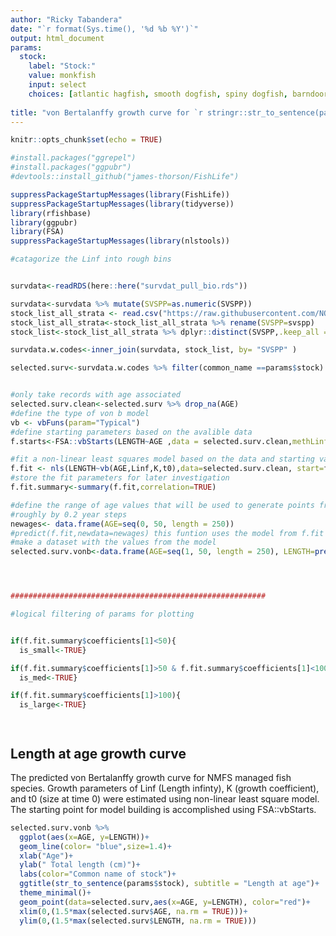 ```yaml
---
author: "Ricky Tabandera"
date: "`r format(Sys.time(), '%d %b %Y')`"
output: html_document
params:
  stock:
    label: "Stock:"
    value: monkfish
    input: select
    choices: [atlantic hagfish, smooth dogfish, spiny dogfish, barndoor skate, winter skate, clearnose skate, rosette skate, little skate, smooth skate, thorny skate, Atlantic herring, alewife, blueback herring, offshore hake, silver hake, Atlantic cod, haddock, pollock, white hake, red hake, cusk, atlantic halibut, american plaice, summer flounder, yellowtail flounder, winter flounder, witch flounder, atlantic mackerel, butterfish, bluefish, scup, acadian redfish atlantic wolffish, ocean pout, monkfish, atlantic menhaden, windowpane flounder, black sea bass ]
  
title: "von Bertalanffy growth curve for `r stringr::str_to_sentence(params$stock)`"
---
```


```r
knitr::opts_chunk$set(echo = TRUE)

#install.packages("ggrepel")
#install.packages("ggpubr")
#devtools::install_github("james-thorson/FishLife")

suppressPackageStartupMessages(library(FishLife))
suppressPackageStartupMessages(library(tidyverse))
library(rfishbase)
library(ggpubr)
library(FSA)
suppressPackageStartupMessages(library(nlstools))

```



```r

#catagorize the Linf into rough bins


survdata<-readRDS(here::here("survdat_pull_bio.rds"))

survdata<-survdata %>% mutate(SVSPP=as.numeric(SVSPP))
stock_list_all_strata <- read.csv("https://raw.githubusercontent.com/NOAA-EDAB/ECSA/master/data/stock_list.csv")
stock_list_all_strata<-stock_list_all_strata %>% rename(SVSPP=svspp)
stock_list<-stock_list_all_strata %>% dplyr::distinct(SVSPP,.keep_all =T)

survdata.w.codes<-inner_join(survdata, stock_list, by= "SVSPP" )

selected.surv<-survdata.w.codes %>% filter(common_name ==params$stock)


#only take records with age associated
selected.surv.clean<-selected.surv %>% drop_na(AGE)
#define the type of von b model
vb <- vbFuns(param="Typical")
#define starting parameters based on the avalible data 
f.starts<-FSA::vbStarts(LENGTH~AGE ,data = selected.surv.clean,methLinf="Walford" )

#fit a non-linear least squares model based on the data and starting values 
f.fit <- nls(LENGTH~vb(AGE,Linf,K,t0),data=selected.surv.clean, start=f.starts)
#store the fit parameters for later investigation
f.fit.summary<-summary(f.fit,correlation=TRUE)

#define the range of age values that will be used to generate points from the fitted model
#roughly by 0.2 year steps
newages<- data.frame(AGE=seq(0, 50, length = 250))
#predict(f.fit,newdata=newages) this funtion uses the model from f.fit to generate new lengths 
#make a dataset with the values from the model
selected.surv.vonb<-data.frame(AGE=seq(1, 50, length = 250), LENGTH=predict(f.fit,newdata=newages))




#########################################################

#logical filtering of params for plotting


if(f.fit.summary$coefficients[1]<50){
  is_small<-TRUE}

if(f.fit.summary$coefficients[1]>50 & f.fit.summary$coefficients[1]<100){
  is_med<-TRUE}

if(f.fit.summary$coefficients[1]>100){
  is_large<-TRUE}




```

## Length at age growth curve

The predicted von Bertalanffy growth curve for NMFS managed fish species. Growth parameters of Linf (Length infinty), K (growth coefficient), and t0 (size at time 0) were estimated using non-linear least square model. The starting point for model building is accomplished using FSA::vbStarts. 



```r

selected.surv.vonb %>%
  ggplot(aes(x=AGE, y=LENGTH))+
  geom_line(color= "blue",size=1.4)+
  xlab("Age")+
  ylab(" Total length (cm)")+
  labs(color="Common name of stock")+
  ggtitle(str_to_sentence(params$stock), subtitle = "Length at age")+
  theme_minimal()+
  geom_point(data=selected.surv,aes(x=AGE, y=LENGTH), color="red")+
  xlim(0,(1.5*max(selected.surv$AGE, na.rm = TRUE)))+
  ylim(0,(1.5*max(selected.surv$LENGTH, na.rm = TRUE)))


```


